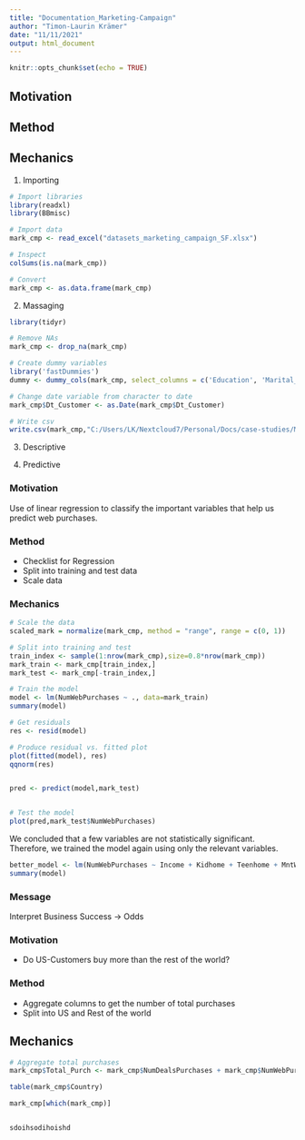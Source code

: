 ```yaml
---
title: "Documentation_Marketing-Campaign"
author: "Timon-Laurin Krämer"
date: "11/11/2021"
output: html_document
---
```


```r
knitr::opts_chunk$set(echo = TRUE)
```

## Motivation

## Method

## Mechanics

1. Importing

```r
# Import libraries
library(readxl)
library(BBmisc)

# Import data
mark_cmp <- read_excel("datasets_marketing_campaign_SF.xlsx")

# Inspect
colSums(is.na(mark_cmp))

# Convert 
mark_cmp <- as.data.frame(mark_cmp)

```
2. Massaging

```r
library(tidyr)

# Remove NAs
mark_cmp <- drop_na(mark_cmp)

# Create dummy variables
library('fastDummies')
dummy <- dummy_cols(mark_cmp, select_columns = c('Education', 'Marital_Status','Country'))

# Change date variable from character to date
mark_cmp$Dt_Customer <- as.Date(mark_cmp$Dt_Customer)

# Write csv
write.csv(mark_cmp,"C:/Users/LK/Nextcloud7/Personal/Docs/case-studies/Marketing Campaign/data.csv", row.names = FALSE)


```

3. Descriptive

4. Predictive

### Motivation
Use of linear regression to classify the important variables that help us predict web purchases. 

### Method
- Checklist for Regression
- Split into training and test data
- Scale data

### Mechanics

```r

# Scale the data
scaled_mark = normalize(mark_cmp, method = "range", range = c(0, 1))

# Split into training and test
train_index <- sample(1:nrow(mark_cmp),size=0.8*nrow(mark_cmp))
mark_train <- mark_cmp[train_index,]
mark_test <- mark_cmp[-train_index,]

# Train the model
model <- lm(NumWebPurchases ~ ., data=mark_train)
summary(model)

# Get residuals
res <- resid(model)

# Produce residual vs. fitted plot
plot(fitted(model), res)
qqnorm(res)


pred <- predict(model,mark_test)


# Test the model
plot(pred,mark_test$NumWebPurchases)

```
We concluded that a few variables are not statistically significant. Therefore, we trained the model again using only the relevant variables. 

```r
better_model <- lm(NumWebPurchases ~ Income + Kidhome + Teenhome + MntWines + MntSweetProducts + MntGoldProds + NumDealsPurchases +NumStorePurchases +NumWebVisitsMonth, data=mark_train)
summary(model)


```
### Message 

Interpret Business Success -> Odds

### Motivation

- Do US-Customers buy more than the rest of the world?

### Method

- Aggregate columns to get the number of total purchases
- Split into US and Rest of the world

## Mechanics

```r

# Aggregate total purchases
mark_cmp$Total_Purch <- mark_cmp$NumDealsPurchases + mark_cmp$NumWebPurchases + mark_cmp$NumCatalogPurchases + mark_cmp$NumStorePurchases

table(mark_cmp$Country)

mark_cmp[which(mark_cmp)]


sdoihsodihoishd

```







